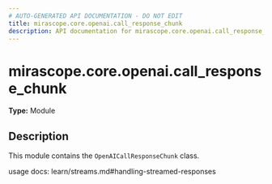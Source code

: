 ```yaml
---
# AUTO-GENERATED API DOCUMENTATION - DO NOT EDIT
title: mirascope.core.openai.call_response_chunk
description: API documentation for mirascope.core.openai.call_response_chunk
---
```


# mirascope.core.openai.call_response_chunk

**Type:** Module

## Description

This module contains the `OpenAICallResponseChunk` class.

usage docs: learn/streams.md#handling-streamed-responses


